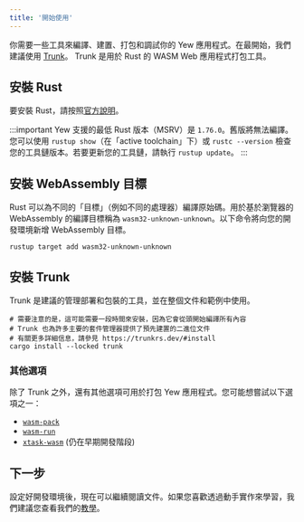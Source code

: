 ```yaml
---
title: '開始使用'
---
```


你需要一些工具來編譯、建置、打包和調試你的 Yew 應用程式。在最開始，我們建議使用 [Trunk](https://trunkrs.dev/)。 Trunk 是用於 Rust 的 WASM Web 應用程式打包工具。

## 安裝 Rust

要安裝 Rust，請按照[官方說明](https://www.rust-lang.org/tools/install)。

:::important
Yew 支援的最低 Rust 版本（MSRV）是 `1.76.0`。舊版將無法編譯。您可以使用 `rustup show`（在「active toolchain」下）或 `rustc --version` 檢查您的工具鏈版本。若要更新您的工具鏈，請執行 `rustup update`。
:::

## 安裝 WebAssembly 目標

Rust 可以為不同的「目標」（例如不同的處理器）編譯原始碼。用於基於瀏覽器的 WebAssembly 的編譯目標稱為 `wasm32-unknown-unknown`。以下命令將向您的開發環境新增 WebAssembly 目標。

```shell
rustup target add wasm32-unknown-unknown
```

## 安裝 Trunk

Trunk 是建議的管理部署和包裝的工具，並在整個文件和範例中使用。

```shell
# 需要注意的是，這可能需要一段時間來安裝，因為它會從頭開始編譯所有內容
# Trunk 也為許多主要的套件管理器提供了預先建置的二進位文件
# 有關更多詳細信息，請參見 https://trunkrs.dev/#install
cargo install --locked trunk
```

### 其他選項

除了 Trunk 之外，還有其他選項可用於打包 Yew 應用程式。您可能想嘗試以下選項之一：

-   [`wasm-pack`](https://rustwasm.github.io/wasm-pack/)
-   [`wasm-run`](https://github.com/IMI-eRnD-Be/wasm-run)
-   [`xtask-wasm`](https://github.com/rustminded/xtask-wasm/) (仍在早期開發階段)

## 下一步

設定好開發環境後，現在可以繼續閱讀文件。如果您喜歡透過動手實作來學習，我們建議您查看我們的[教學](../tutorial)。
